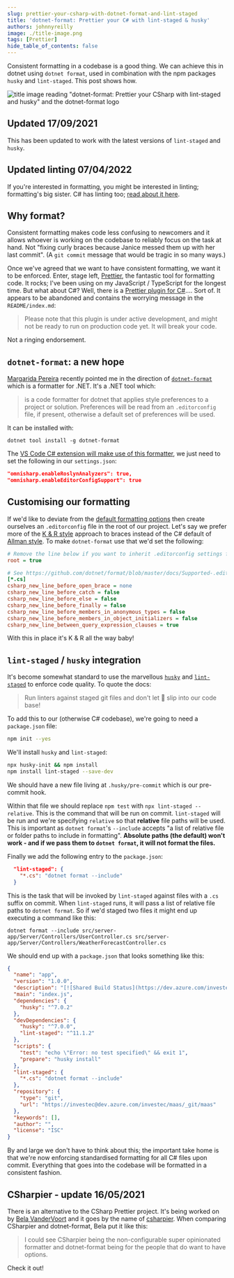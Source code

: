 ```yaml
---
slug: prettier-your-csharp-with-dotnet-format-and-lint-staged
title: 'dotnet-format: Prettier your C# with lint-staged & husky'
authors: johnnyreilly
image: ./title-image.png
tags: [Prettier]
hide_table_of_contents: false
---
```


Consistent formatting in a codebase is a good thing. We can achieve this in dotnet using `dotnet format`, used in combination with the npm packages `husky` and `lint-staged`. This post shows how.

![title image reading "dotnet-format: Prettier your CSharp with lint-staged and husky" and the dotnet-format logo](title-image.png)

<!--truncate-->

## Updated 17/09/2021

This has been updated to work with the latest versions of `lint-staged` and `husky`.

## Updated linting 07/04/2022

If you're interested in formatting, you might be interested in linting; formatting's big sister. C# has linting too; [read about it here](../2022-04-06-eslint-your-csharp-in-vs-code-with-roslyn-analyzers/index.mdx).

## Why format?

Consistent formatting makes code less confusing to newcomers and it allows whoever is working on the codebase to reliably focus on the task at hand. Not "fixing curly braces because Janice messed them up with her last commit". (A `git commit` message that would be tragic in so many ways.)

Once we've agreed that we want to have consistent formatting, we want it to be enforced. Enter, stage left, [Prettier](https://prettier.io/), the fantastic tool for formatting code. It rocks; I've been using on my JavaScript / TypeScript for the longest time. But what about C#? Well, there is a [Prettier plugin for C#](https://github.com/warrenseine/prettier-plugin-csharp).... Sort of. It appears to be abandoned and contains the worrying message in the `README/index.md`:

> Please note that this plugin is under active development, and might not be ready to run on production code yet. It will break your code.

Not a ringing endorsement.

## `dotnet-format`: a new hope

[Margarida Pereira](https://twitter.com/margaridagp) recently pointed me in the direction of [`dotnet-format`](https://github.com/dotnet/format) which is a formatter for .NET. It's a .NET tool which:

> is a code formatter for dotnet that applies style preferences to a project or solution. Preferences will be read from an `.editorconfig` file, if present, otherwise a default set of preferences will be used.

It can be installed with:

```shell
dotnet tool install -g dotnet-format
```

The [VS Code C# extension will make use of this formatter](https://github.com/dotnet/format/issues/648#issuecomment-614905524), we just need to set the following in our `settings.json`:

```json
"omnisharp.enableRoslynAnalyzers": true,
"omnisharp.enableEditorConfigSupport": true
```

## Customising our formatting

If we'd like to deviate from the [default formatting options](https://docs.microsoft.com/en-us/dotnet/fundamentals/code-analysis/code-style-rule-options) then create ourselves an `.editorconfig` file in the root of our project. Let's say we prefer more of the [K & R style](https://en.wikipedia.org/wiki/Indentation_style#K&R_style) approach to braces instead of the C# default of [Allman style](https://en.wikipedia.org/wiki/Indentation_style#Allman_style). To make `dotnet-format` use that we'd set the following:

```ini
# Remove the line below if you want to inherit .editorconfig settings from higher directories
root = true

# See https://github.com/dotnet/format/blob/master/docs/Supported-.editorconfig-options/index.md for reference
[*.cs]
csharp_new_line_before_open_brace = none
csharp_new_line_before_catch = false
csharp_new_line_before_else = false
csharp_new_line_before_finally = false
csharp_new_line_before_members_in_anonymous_types = false
csharp_new_line_before_members_in_object_initializers = false
csharp_new_line_between_query_expression_clauses = true
```

With this in place it's K & R all the way baby!

## `lint-staged` / `husky` integration

It's become somewhat standard to use the marvellous [`husky`](https://github.com/typicode/husky) and [`lint-staged`](https://github.com/okonet/lint-staged) to enforce code quality. To quote the docs:

> Run linters against staged git files and don't let 💩 slip into our code base!

To add this to our (otherwise C# codebase), we're going to need a `package.json` file:

```sh
npm init --yes
```

We'll install `husky` and `lint-staged`:

```sh
npx husky-init && npm install
npm install lint-staged --save-dev
```

We should have a new file living at `.husky/pre-commit` which is our pre-commit hook.

Within that file we should replace `npm test` with `npx lint-staged --relative`. This is the command that will be run on commit. `lint-staged` will be run and we're specifying `relative` so that **relative** file paths will be used. This is important as `dotnet format`'s `--include` accepts "a list of relative file or folder paths to include in formatting". **Absolute paths (the default) won't work - and if we pass them to `dotnet format`, it will not format the files.**

Finally we add the following entry to the `package.json`:

```json
  "lint-staged": {
    "*.cs": "dotnet format --include"
  }
```

This is the task that will be invoked by `lint-staged` against files with a `.cs` suffix on commit. When `lint-staged` runs, it will pass a list of relative file paths to `dotnet format`. So if we'd staged two files it might end up executing a command like this:

`dotnet format --include src/server-app/Server/Controllers/UserController.cs src/server-app/Server/Controllers/WeatherForecastController.cs`

We should end up with a `package.json` that looks something like this:

```json
{
  "name": "app",
  "version": "1.0.0",
  "description": "[![Shared Build Status](https://dev.azure.com/investec/maas/_apis/build/status/shared?repoName=maas)](https://dev.azure.com/investec/maas/_build/latest?definitionId=1128&repoName=maas)",
  "main": "index.js",
  "dependencies": {
    "husky": "^7.0.2"
  },
  "devDependencies": {
    "husky": "^7.0.0",
    "lint-staged": "^11.1.2"
  },
  "scripts": {
    "test": "echo \"Error: no test specified\" && exit 1",
    "prepare": "husky install"
  },
  "lint-staged": {
    "*.cs": "dotnet format --include"
  },
  "repository": {
    "type": "git",
    "url": "https://investec@dev.azure.com/investec/maas/_git/maas"
  },
  "keywords": [],
  "author": "",
  "license": "ISC"
}
```

By and large we don't have to think about this; the important take home is that we're now enforcing standardised formatting for all C# files upon commit. Everything that goes into the codebase will be formatted in a consistent fashion.

## CSharpier - update 16/05/2021

There is an alternative to the CSharp Prettier project. It's being worked on by
[Bela VanderVoort](https://github.com/belav) and it goes by the name of [csharpier](https://github.com/belav/csharpier). When comparing CSharpier and dotnet-format, Bela put it like this:

> I could see CSharpier being the non-configurable super opinionated formatter and dotnet-format being for the people that do want to have options.

Check it out!
